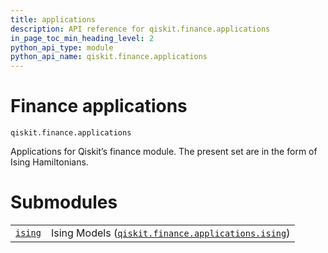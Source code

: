 ```yaml
---
title: applications
description: API reference for qiskit.finance.applications
in_page_toc_min_heading_level: 2
python_api_type: module
python_api_name: qiskit.finance.applications
---
```


<span id="module-qiskit.finance.applications" />

<span id="qiskit-finance-applications" />

# Finance applications

`qiskit.finance.applications`

Applications for Qiskit’s finance module. The present set are in the form of Ising Hamiltonians.

# Submodules

|                                                                                                                           |                                                                                                                                                                      |
| ------------------------------------------------------------------------------------------------------------------------- | -------------------------------------------------------------------------------------------------------------------------------------------------------------------- |
| [`ising`](qiskit.finance.applications.ising#module-qiskit.finance.applications.ising "qiskit.finance.applications.ising") | Ising Models ([`qiskit.finance.applications.ising`](qiskit.finance.applications.ising#module-qiskit.finance.applications.ising "qiskit.finance.applications.ising")) |

